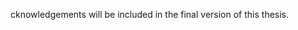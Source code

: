 \chapter*{Acknowledgements}

\initial{A}cknowledgements will be included in the final version of this thesis.

\afterpage{\blankpage}

